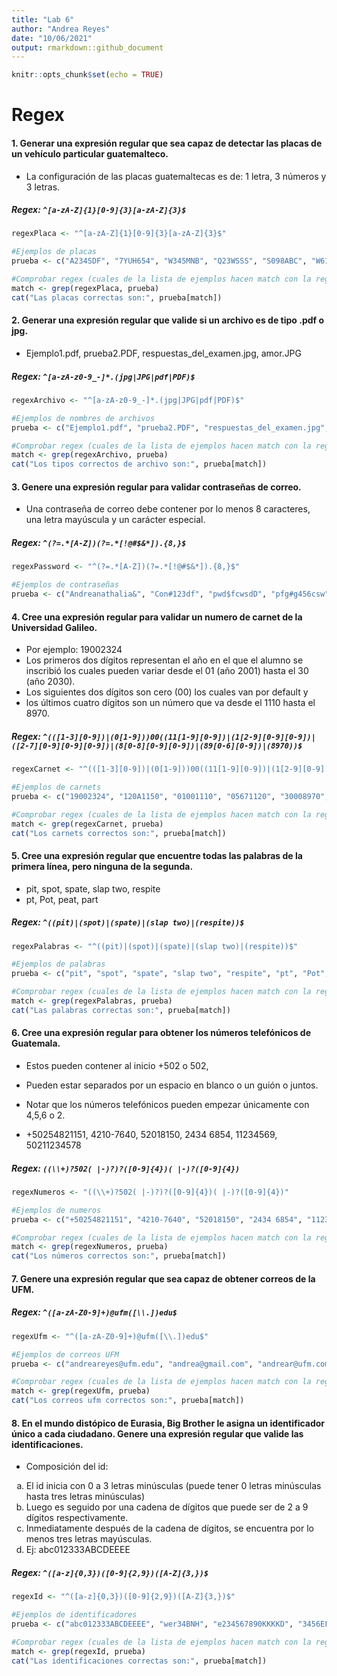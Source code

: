 ```yaml
---
title: "Lab 6"
author: "Andrea Reyes"
date: "10/06/2021"
output: rmarkdown::github_document
---
```


```r
knitr::opts_chunk$set(echo = TRUE)
```

# Regex

#### 1.	Generar una expresión regular que sea capaz de detectar las placas de un vehículo particular guatemalteco.

- La configuración de las placas guatemaltecas es de: 1 letra, 3 números y 3 letras.

##### Regex: `^[a-zA-Z]{1}[0-9]{3}[a-zA-Z]{3}$`

```r
regexPlaca <- "^[a-zA-Z]{1}[0-9]{3}[a-zA-Z]{3}$"

#Ejemplos de placas
prueba <- c("A234SDF", "7YUH654", "W345MNB", "Q23WSSS", "S098ABC", "W614SD5", "W333DDD")

#Comprobar regex (cuales de la lista de ejemplos hacen match con la regex)
match <- grep(regexPlaca, prueba)
cat("Las placas correctas son:", prueba[match])

```


#### 2.	Generar una expresión regular que valide si un archivo es de tipo .pdf o jpg. 

- Ejemplo1.pdf, prueba2.PDF, respuestas_del_examen.jpg, amor.JPG

##### Regex: `^[a-zA-z0-9_-]*.(jpg|JPG|pdf|PDF)$`

```r
regexArchivo <- "^[a-zA-z0-9_-]*.(jpg|JPG|pdf|PDF)$"

#Ejemplos de nombres de archivos
prueba <- c("Ejemplo1.pdf", "prueba2.PDF", "respuestas_del_examen.jpg", "amor.JPG", "archivo.png", "hola-21.jpg", "ArchivoPrueba.PNG", "regex")

#Comprobar regex (cuales de la lista de ejemplos hacen match con la regex)
match <- grep(regexArchivo, prueba)
cat("Los tipos correctos de archivo son:", prueba[match])
```


#### 3.	Genere una expresión regular para validar contraseñas de correo. 

- Una contraseña de correo debe contener por lo menos 8 caracteres, una letra mayúscula y un carácter especial.

##### Regex: `^(?=.*[A-Z])(?=.*[!@#$&*]).{8,}$`

```r
regexPassword <- "^(?=.*[A-Z])(?=.*[!@#$&*]).{8,}$"

#Ejemplos de contraseñas
prueba <- c("Andreanathalia&", "Con#123df", "pwd$fcwsdD", "pfg#g456csw", "dgfE#dsddswd", "P34hfnsc")

```


#### 4. Cree una expresión regular para validar un numero de carnet de la Universidad Galileo.

- Por ejemplo: 19002324  
- Los primeros dos dígitos representan el año en el que el alumno se inscribió los cuales pueden variar desde el 01 (año 2001) hasta el 30 (año 2030). 
- Los siguientes dos dígitos son cero (00) los cuales van por default y 
- los últimos cuatro dígitos son un número que va desde el 1110 hasta el 8970. 

##### Regex: `^(([1-3][0-9])|(0[1-9]))00((11[1-9][0-9])|(1[2-9][0-9][0-9])|([2-7][0-9][0-9][0-9])|(8[0-8][0-9][0-9])|(89[0-6][0-9])|(8970))$`

```r
regexCarnet <- "^(([1-3][0-9])|(0[1-9]))00((11[1-9][0-9])|(1[2-9][0-9][0-9])|([2-7][0-9][0-9][0-9])|(8[0-8][0-9][0-9])|(89[0-6][0-9])|(8970))$"

#Ejemplos de carnets
prueba <- c("19002324", "120A1150", "01001110", "05671120", "30008970", "40001115")

#Comprobar regex (cuales de la lista de ejemplos hacen match con la regex)
match <- grep(regexCarnet, prueba)
cat("Los carnets correctos son:", prueba[match])
```


#### 5.	Cree una expresión regular que encuentre todas las palabras de la primera línea, pero ninguna de la segunda.
- pit, spot, spate, slap two, respite
- pt, Pot, peat, part

##### Regex: `^((pit)|(spot)|(spate)|(slap two)|(respite))$`

```r
regexPalabras <- "^((pit)|(spot)|(spate)|(slap two)|(respite))$"

#Ejemplos de palabras
prueba <- c("pit", "spot", "spate", "slap two", "respite", "pt", "Pot", "peat", "part")

#Comprobar regex (cuales de la lista de ejemplos hacen match con la regex)
match <- grep(regexPalabras, prueba)
cat("Las palabras correctas son:", prueba[match])
```


#### 6.	Cree una expresión regular para obtener los números telefónicos de Guatemala. 

- Estos pueden contener al inicio +502 o 502, 
- Pueden estar separados por un espacio en blanco o un guión o juntos. 
- Notar que los números telefónicos pueden empezar únicamente con 4,5,6 o 2.

- +50254821151, 4210-7640, 52018150, 2434 6854, 11234569, 50211234578


##### Regex: `((\\+)?502( |-)?)?([0-9]{4})( |-)?([0-9]{4})`

```r
regexNumeros <- "((\\+)?502( |-)?)?([0-9]{4})( |-)?([0-9]{4})"

#Ejemplos de numeros
prueba <- c("+50254821151", "4210-7640", "52018150", "2434 6854", "11234569", "50211234578")

#Comprobar regex (cuales de la lista de ejemplos hacen match con la regex)
match <- grep(regexNumeros, prueba)
cat("Los números correctos son:", prueba[match])
```


#### 7.	Genere una expresión regular que sea capaz de obtener correos de la UFM. 


##### Regex: `^([a-zA-Z0-9]+)@ufm([\\.])edu$`

```r
regexUfm <- "^([a-zA-Z0-9]+)@ufm([\\.])edu$"

#Ejemplos de correos UFM
prueba <- c("andreareyes@ufm.edu", "andrea@gmail.com", "andrear@ufm.com", "andrea2019@ufm.edu", "andreaufm.edu", "andrea@ufm.ed")

#Comprobar regex (cuales de la lista de ejemplos hacen match con la regex)
match <- grep(regexUfm, prueba)
cat("Los correos ufm correctos son:", prueba[match])
```


#### 8.	En el mundo distópico de Eurasia, Big Brother le asigna un identificador único a cada ciudadano. Genere una expresión regular que valide las identificaciones. 

- Composición del id:
a.	El id inicia con 0 a 3 letras minúsculas (puede tener 0 letras minúsculas hasta tres letras minúsculas)
b.	Luego es seguido por una cadena de dígitos que puede ser de 2 a 9 dígitos respectivamente.
c.	Inmediatamente después de la cadena de dígitos, se encuentra por lo menos tres letras mayúsculas.
d.	Ej: abc012333ABCDEEEE

##### Regex: `^([a-z]{0,3})([0-9]{2,9})([A-Z]{3,})$`

```r
regexId <- "^([a-z]{0,3})([0-9]{2,9})([A-Z]{3,})$"

#Ejemplos de identificadores
prueba <- c("abc012333ABCDEEEE", "wer34BNH", "e234567890KKKKD", "3456EFT", "HJ2mnk")

#Comprobar regex (cuales de la lista de ejemplos hacen match con la regex)
match <- grep(regexId, prueba)
cat("Las identificaciones correctas son:", prueba[match])
```








